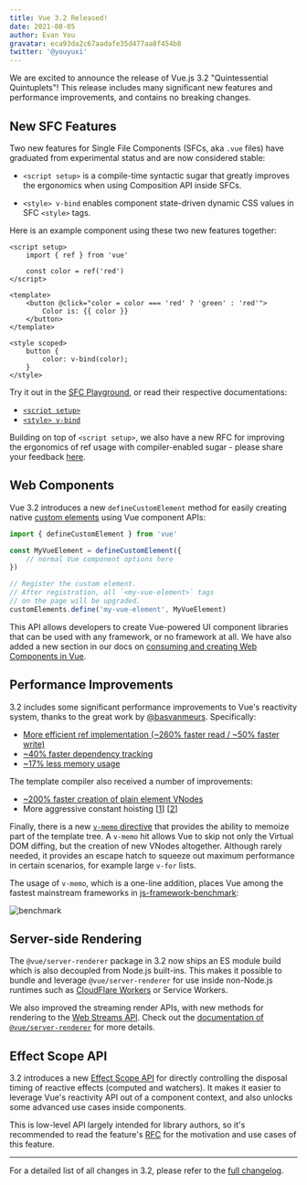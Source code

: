 ```yaml
---
title: Vue 3.2 Released!
date: 2021-08-05
author: Evan You
gravatar: eca93da2c67aadafe35d477aa8f454b8
twitter: '@youyuxi'
---
```


We are excited to announce the release of Vue.js 3.2 "Quintessential Quintuplets"! This release includes many significant new features and performance improvements, and contains no breaking changes.

## New SFC Features

Two new features for Single File Components (SFCs, aka `.vue` files) have graduated from experimental status and are now considered stable:

- `<script setup>` is a compile-time syntactic sugar that greatly improves the ergonomics when using Composition API inside SFCs.

- `<style> v-bind` enables component state-driven dynamic CSS values in SFC `<style>` tags.

Here is an example component using these two new features together:

```vue
<script setup>
	import { ref } from 'vue'

	const color = ref('red')
</script>

<template>
	<button @click="color = color === 'red' ? 'green' : 'red'">
		Color is: {{ color }}
	</button>
</template>

<style scoped>
	button {
		color: v-bind(color);
	}
</style>
```

Try it out in the [SFC Playground](https://sfc.vuejs.org/#eyJBcHAudnVlIjoiPHNjcmlwdCBzZXR1cD5cbmltcG9ydCB7IHJlZiB9IGZyb20gJ3Z1ZSdcblxuY29uc3QgY29sb3IgPSByZWYoJ3JlZCcpXG48L3NjcmlwdD5cblxuPHRlbXBsYXRlPlxuICA8YnV0dG9uIEBjbGljaz1cImNvbG9yID0gY29sb3IgPT09ICdyZWQnID8gJ2dyZWVuJyA6ICdyZWQnXCI+XG4gICAgQ29sb3IgaXM6IHt7IGNvbG9yIH19XG4gIDwvYnV0dG9uPlxuPC90ZW1wbGF0ZT5cblxuPHN0eWxlIHNjb3BlZD5cbmJ1dHRvbiB7XG4gIGNvbG9yOiB2LWJpbmQoY29sb3IpO1xufVxuPC9zdHlsZT4ifQ==), or read their respective documentations:

- [`<script setup>`](https://v3.vuejs.org/api/sfc-script-setup.html)
- [`<style> v-bind`](https://v3.vuejs.org/api/sfc-style.html#state-driven-dynamic-css)

Building on top of `<script setup>`, we also have a new RFC for improving the ergonomics of ref usage with compiler-enabled sugar - please share your feedback [here](https://github.com/vuejs/rfcs/discussions/369).

## Web Components

Vue 3.2 introduces a new `defineCustomElement` method for easily creating native [custom elements](https://developer.mozilla.org/en-US/docs/Web/Web_Components/Using_custom_elements) using Vue component APIs:

```js
import { defineCustomElement } from 'vue'

const MyVueElement = defineCustomElement({
	// normal Vue component options here
})

// Register the custom element.
// After registration, all `<my-vue-element>` tags
// on the page will be upgraded.
customElements.define('my-vue-element', MyVueElement)
```

This API allows developers to create Vue-powered UI component libraries that can be used with any framework, or no framework at all. We have also added a new section in our docs on [consuming and creating Web Components in Vue](https://v3.vuejs.org/guide/web-components.html).

## Performance Improvements

3.2 includes some significant performance improvements to Vue's reactivity system, thanks to the great work by [@basvanmeurs](https://github.com/basvanmeurs). Specifically:

- [More efficient ref implementation (~260% faster read / ~50% faster write)](https://github.com/vuejs/vue-next/pull/3995)
- [~40% faster dependency tracking](https://github.com/vuejs/vue-next/pull/4017)
- [~17% less memory usage](https://github.com/vuejs/vue-next/pull/4001)

The template compiler also received a number of improvements:

- [~200% faster creation of plain element VNodes](https://github.com/vuejs/vue-next/pull/3334)
- More aggressive constant hoisting [[1](https://github.com/vuejs/vue-next/commit/b7ea7c148552874e8bce399eec9fbe565efa2f4d)] [[2](https://github.com/vuejs/vue-next/commit/02339b67d8c6fab6ee701a7c4f2773139ed007f5)]

Finally, there is a new [`v-memo` directive](https://v3.vuejs.org/api/directives.html#v-memo) that provides the ability to memoize part of the template tree. A `v-memo` hit allows Vue to skip not only the Virtual DOM diffing, but the creation of new VNodes altogether. Although rarely needed, it provides an escape hatch to squeeze out maximum performance in certain scenarios, for example large `v-for` lists.

The usage of `v-memo`, which is a one-line addition, places Vue among the fastest mainstream frameworks in [js-framework-benchmark](https://github.com/krausest/js-framework-benchmark):

![benchmark](~/assets/images/bench.png)

## Server-side Rendering

The `@vue/server-renderer` package in 3.2 now ships an ES module build which is also decoupled from Node.js built-ins. This makes it possible to bundle and leverage `@vue/server-renderer` for use inside non-Node.js runtimes such as [CloudFlare Workers](https://developers.cloudflare.com/workers/) or Service Workers.

We also improved the streaming render APIs, with new methods for rendering to the [Web Streams API](https://developer.mozilla.org/en-US/docs/Web/API/Streams_API). Check out the [documentation of `@vue/server-renderer`](https://github.com/vuejs/vue-next/tree/master/packages/server-renderer#streaming-api) for more details.

## Effect Scope API

3.2 introduces a new [Effect Scope API](https://v3.vuejs.org/api/effect-scope.html) for directly controlling the disposal timing of reactive effects (computed and watchers). It makes it easier to leverage Vue's reactivity API out of a component context, and also unlocks some advanced use cases inside components.

This is low-level API largely intended for library authors, so it's recommended to read the feature's [RFC](https://github.com/vuejs/rfcs/blob/master/active-rfcs/0041-reactivity-effect-scope.md) for the motivation and use cases of this feature.

---

For a detailed list of all changes in 3.2, please refer to the [full changelog](https://github.com/vuejs/vue-next/blob/master/CHANGELOG.md).
